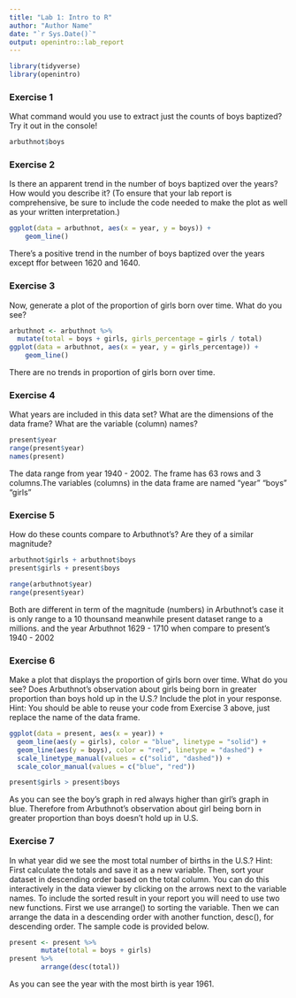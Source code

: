```yaml
---
title: "Lab 1: Intro to R"
author: "Author Name"
date: "`r Sys.Date()`"
output: openintro::lab_report
---
```


```r
library(tidyverse)
library(openintro)
```

### Exercise 1

What command would you use to extract just the counts of boys baptized? Try it out in the console!

```r
arbuthnot$boys
```

### Exercise 2

Is there an apparent trend in the number of boys baptized over the years? How would you describe it? (To ensure that your lab report is comprehensive, be sure to include the code needed to make the plot as well as your written interpretation.)

```r

ggplot(data = arbuthnot, aes(x = year, y = boys)) +
    geom_line()
```

There's a positive trend in the number of boys baptized over the years except ffor between 1620 and 1640.

### Exercise 3

Now, generate a plot of the proportion of girls born over time. What do you see?

```r
arbuthnot <- arbuthnot %>%
  mutate(total = boys + girls, girls_percentage = girls / total)
ggplot(data = arbuthnot, aes(x = year, y = girls_percentage)) +
    geom_line()
```

There are no trends in proportion of girls born over time.

### Exercise 4

What years are included in this data set? What are the dimensions of the data frame? What are the variable (column) names?

```r
present$year
range(present$year)
names(present)
```

The data range from year 1940 - 2002. The frame has 63 rows and 3 columns.The variables (columns) in the data frame are named "year" "boys" "girls"

### Exercise 5

How do these counts compare to Arbuthnot’s? Are they of a similar magnitude?

```r
arbuthnot$girls + arbuthnot$boys
present$girls + present$boys

range(arbuthnot$year)
range(present$year)
```

Both are different in term of the magnitude (numbers) in Arbuthnot's case it is only range to a 10 thounsand meanwhile present dataset range to a millions. and the year Arbuthnot 1629 - 1710 when compare to present's 1940 - 2002

### Exercise 6

Make a plot that displays the proportion of girls born over time. What do you see? Does Arbuthnot’s observation about girls being born in greater proportion than boys hold up in the U.S.? Include the plot in your response. Hint: You should be able to reuse your code from Exercise 3 above, just replace the name of the data frame.

```r
ggplot(data = present, aes(x = year)) +
  geom_line(aes(y = girls), color = "blue", linetype = "solid") +
  geom_line(aes(y = boys), color = "red", linetype = "dashed") +
  scale_linetype_manual(values = c("solid", "dashed")) +
  scale_color_manual(values = c("blue", "red"))

present$girls > present$boys
```

As you can see the boy's graph in red always higher than girl's graph in blue. Therefore from Arbuthnot's observation about girl being born in greater proportion than boys doesn't hold up in U.S.

### Exercise 7

In what year did we see the most total number of births in the U.S.? Hint: First calculate the totals and save it as a new variable. Then, sort your dataset in descending order based on the total column. You can do this interactively in the data viewer by clicking on the arrows next to the variable names. To include the sorted result in your report you will need to use two new functions. First we use arrange() to sorting the variable. Then we can arrange the data in a descending order with another function, desc(), for descending order. The sample code is provided below.

```r
present <- present %>%
        mutate(total = boys + girls)
present %>%
        arrange(desc(total))

```

As you can see the year with the most birth is year 1961.
